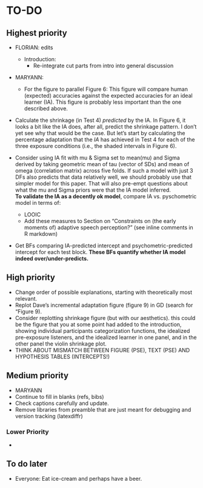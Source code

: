 <!-- Do NOT knit this document. It is part of a larger document. Instead knit the main document (my-apa-formatted-article) -->

# TO-DO

## Highest priority
 * FLORIAN: edits
   * Introduction: 
     * Re-integrate cut parts from intro into general discussion



 * MARYANN:

    * For the figure to parallel Figure 6: This figure will compare human (expected) accuracies against the expected accuracies for an ideal learner (IA). This figure is probably less important than the one described above.
  * Calculate the shrinkage (in Test 4) *predicted* by the IA. In Figure 6, it looks a bit like the IA does, after all, predict the shrinkage pattern. I don't yet see why that would be the case. But let's start by calculating the percentage adaptation that the *IA* has achieved in Test 4 for each of the three exposure conditions (i.e., the shaded intervals in Figure 6).
  * Consider using IA fit with mu & Sigma set to mean(mu) and Sigma derived by taking geometric mean of tau (vector of SDs) and mean of omega (correlation matrix) across five folds. If such a model with just 3 DFs also predicts that data relatively well, we should probably use that simpler model for this paper. That will also pre-empt questions about what the mu and Sigma priors were that the IA model inferred.  
  **To validate the IA as a decently ok model**, compare IA vs. pyschometric model in terms of: 
     * LOOIC
     * Add these measures to Section on "Constraints on (the early moments of) adaptive speech perception?" (see inline comments in R markdown)
  * Get BFs comparing IA-predicted intercept and psychometric-predicted intercept for each test block. **These BFs quantify whether IA model indeed over/under-predicts.**
 
## High priority
 * Change order of possible explanations, starting with theoretically most relevant.
 * Replot Dave's incremental adaptation figure (figure 9) in GD (search for "Figure 9).
 * Consider replotting shrinkage figure (but with our aesthetics). this could be the figure that you at some point had added to the introduction, showing individual participants categorization functions, the idealized pre-exposure listeners, and the idealized learner in one panel, and in the other panel the violin shrinkage plot.
 * THINK ABOUT MISMATCH BETWEEN FIGURE (PSE), TEXT (PSE) AND HYPOTHESIS TABLES (INTERCEPTS!)
  


## Medium priority

 * MARYANN
  * Continue to fill in blanks (refs, bibs)
  * Check captions carefully and update.
  * Remove libraries from preamble that are just meant for debugging and version tracking (latexdiffr)


### Lower Priority
  * 

## To do later
  
  * Everyone: Eat ice-cream and perhaps have a beer.
